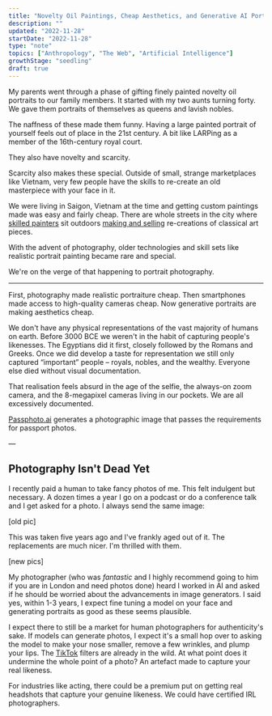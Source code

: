 ```yaml
---
title: "Novelty Oil Paintings, Cheap Aesthetics, and Generative AI Portraits"
description: ""
updated: "2022-11-28"
startDate: "2022-11-28"
type: "note"
topics: ["Anthropology", "The Web", "Artificial Intelligence"]
growthStage: "seedling"
draft: true
---
```



<IntroParagraph>My parents went through a phase of gifting finely painted novelty oil portraits to our family members. It started with my two aunts turning forty. We gave them portraits of themselves as queens and lavish nobles.</IntroParagraph>

<TwoColumn alignItems="top" maxWidth="1000px">

<BasicImage
	width="500"
	src="/images/posts/aiprofiles/martha-1.jpg"
	alt="Portrait of Queen Victoria – 1840"
	showalt
/>
<BasicImage
	width="460"
	src="/images/posts/aiprofiles/martha-2.jpg"
	alt="My aunt as a queen"
	showalt
/>
<BasicImage
	width="500"
	src="/images/posts/aiprofiles/peg-2.jpg"
	alt="Portrait of the noble woman Maria Serra Pallavicino – 1606"
	showalt
/>
<BasicImage
	width="500"
	src="/images/posts/aiprofiles/peg-1.jpg"
	alt="My aunt as a queen"
	showalt
/>

</TwoColumn>

The naffness of these made them funny. Having a large painted portrait of yourself feels out of place in the 21st century. A bit like LARPing as a member of the 16th-century royal court.

They also have novelty and scarcity.

Scarcity also makes these special. Outside of small, strange marketplaces like Vietnam, very few people have the skills to re-create an old masterpiece with your face in it.

We were living in Saigon, Vietnam at the time and getting custom paintings made was easy and fairly cheap. There are whole streets in the city where [skilled painters](https://flyicarusfly.com/vietnam-art-reproduction/) sit outdoors [making and selling](http://english.vietnamnet.vn/fms/art-entertainment/53436/flourishing-market-for-art-reproduction-in-vietnam.html) re-creations of classical art pieces.

<BasicImage
	src="/images/posts/aiprofiles/buivien.jpeg"
	width="1000px"
	alt="A reproduction painting shop in Saigon, Vietnam"
	sourceTitle="Minh Anh Art Gallery"
	sourceUrl="https://www.tripadvisor.co.uk/Attraction_Review-g293925-d12820616-Reviews-Minh_Anh_Art_Gallery-Ho_Chi_Minh_City.html"
	showalt
/>

With the advent of photography, older technologies and skill sets like realistic portrait painting became rare and special.

We're on the verge of that happening to portrait photography.

---

First, photography made realistic portraiture cheap. Then smartphones made access to high-quality cameras cheap. Now generative portraits are making aesthetics cheap.

We don't have any physical representations of the vast majority of humans on
earth. Before 3000 BCE we weren't in the habit of capturing people's
likenesses. The Egyptians did it first, closely followed by the Romans and
Greeks. Once we did develop a taste for representation we still only captured
“important” people – royals, nobles, and the wealthy. Everyone else died
without visual documentation.

That realisation feels absurd in the age of the selfie, the always-on zoom camera, and the 8-megapixel cameras living in our pockets. We are all excessively documented.

<BasicImage width="1000px" src="/images/posts/aiprofiles/passpic.jpg" />

[Passphoto.ai](https://passphoto.ai/) generates a photographic image that passes the requirements for passport photos.

––

## Photography Isn't Dead Yet

I recently paid a human to take fancy photos of me. This felt indulgent but necessary. A dozen times a year I go on a podcast or do a conference talk and I get asked for a photo. I always send the same image:

[old pic]

This was taken five years ago and I've frankly aged out of it. The replacements are much nicer. I'm thrilled with them.

[new pics]

My photographer (who was _fantastic_ and I highly recommend going to him if you are in London and need photos done) heard I worked in AI and asked if he should be worried about the advancements in image generators. I said yes, within 1-3 years, I expect fine tuning a model on your face and generating portraits as good as these seems plausible.

I expect there to still be a market for human photographers for authenticity's sake. If models can generate photos, I expect it's a small hop over to asking the model to make your nose smaller, remove a few wrinkles, and plump your lips. The [TikTok]() filters are already in the wild. At what point does it undermine the whole point of a photo? An artefact made to capture your real likeness.

For industries like acting, there could be a premium put on getting real headshots that capture your genuine likeness. We could have certified IRL photographers.
